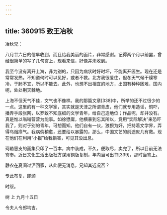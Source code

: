 ```yaml
---
---
---
```

title: 360915 致王冶秋
---




冶秋兄：

八月廿六日的信早收到，而且给我美丽的画片，非常感谢。记得两个月以前罢，曾经很简单的写了几句寄上，现看来信，好像并未收到。

我至今没有离开上海，非为别的，只因为病状时好时坏，不能离开医生。现在还是常常发热，不知道何时可以见好，或者不救。北方我很爱住，但冬天气候干燥寒冷，于肺不宜，所以不能去。此外，也想不出相宜的地方，出国有种种困难，国内呢，处处荆天棘地。

上海不但天气不佳，文气也不像样。我的那篇文章[338]中，所举的还不过很少的一点。这里的有一种文学家，其实就是天津之所谓青皮，他们就专用造谣，恫吓，播弄手段张网，以罗致不知底细的文学青年，给自己造地位；作品呢，却并没有。真是惟以嗡嗡营营为能事。如徐懋庸，他横暴到忘其所以，竟用“实际解决”来恐吓我了，则对于别的青年，可想而知。他们自有一伙，狼狈为奸，把持着文学界，弄得乌烟瘴气。我病倘稍愈，还要给以暴露的，那么，中国文艺的前途庶几有救。现在他们在利用“小报”给我损害，可见其没出息。

珂勒惠支的画集只印了一百本，病中装成，不久，便取尽，卖完了，所以目前无法寄奉。近日文化生活出版社方谋用铜版复制，年内当可出书[339]，那时当寄上。

静农在夏间过沪回家，从此便无消息，兄知其近况否？

专此布复，即颂

时绥。

树 上 九月十五日

令夫人令郎均吉。
